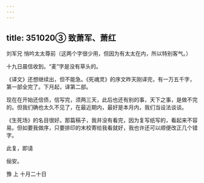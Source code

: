 ```yaml
---
---
---
```

title: 351020③ 致萧军、萧红
---




刘军兄 悄吟太太尊前（这两个字很少用，但因为有太太在内，所以特别客气。）

十九日晨信收到。“麦”字是没有草头的。

《译文》还想继续出，但不能急。《死魂灵》的序文昨天刚译完，有一万五千字，第一部全完了。下月起，译第二部。

现在在开始还信债，信写完，须两三天，此后也还有别的事，天下之事，是做不完的。但我们确也太久不见了，在最近期内，最好是本月内，我们当设法谈谈。

《生死场》的名目很好。那篇稿子，我并没有看完，因为复写纸写的，看起来不容易。但如要我做序，只要排印的末校寄给我看就好，我也许还可以顺便改正几个错字。

此复，即请

俪安。

豫 上 十月二十日